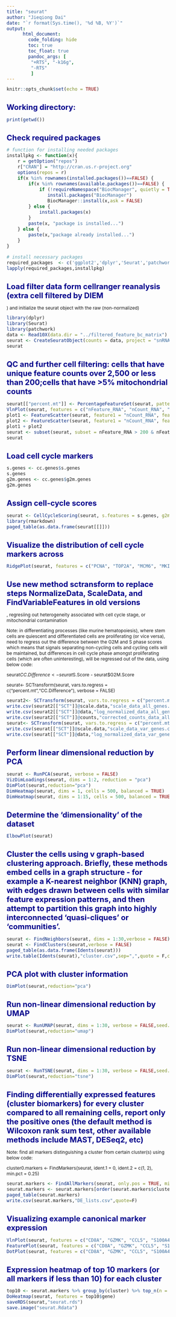 ```yaml
---
title: "seurat"
author: "Jieqiong Dai"
date: "`r format(Sys.time(), '%d %B, %Y')`"
output:
      html_document:
        code_folding: hide
        toc: true
        toc_float: true
        pandoc_args: [
         "+RTS", "-k16g",
         "-RTS"
         ]                
---
```


<style type="text/css">

body{ /* Normal  */
      font-size: 12px;
  }
td {  /* Table  */
  font-size: 12px;
}
h1.title {
  font-size: 38px;
  color: DarkRed;
}
h1 { /* Header 1 */
  font-size: 20px;
  color: DarkBlue;
}
h2 { /* Header 2 */
  font-size: 18px;
  color: DarkBlue;
}
h3 { /* Header 3 */
  font-size: 16px;
  color: DarkBlue;
}
code.r{ /* Code block */
    font-size: 12px;
}
pre { /* Code block - determines code spacing between lines */
    font-size: 14px;
}
</style>

```r
knitr::opts_chunk$set(echo = TRUE)
```

# Working directory:
```r
print(getwd())
```

# Check required packages
```r
# function for installing needed packages
installpkg <- function(x){
    r = getOption("repos")
    r["CRAN"] = "http://cran.us.r-project.org"
    options(repos = r)
    if(x %in% rownames(installed.packages())==FALSE) {
        if(x %in% rownames(available.packages())==FALSE) {
            if (!requireNamespace("BiocManager", quietly = TRUE))
               install.packages("BiocManager")
               BiocManager::install(x,ask = FALSE)
        } else {
            install.packages(x)
        }
        paste(x, "package is installed...")
    } else {
        paste(x,"package already installed...")
    }
}

# install necessary packages
required_packages  <- c('ggplot2','dplyr','Seurat','patchwork','rmarkdown')
lapply(required_packages,installpkg)
```

# Load filter data form cellranger reanalysis (extra cell filtered by DIEM
) and initialize the seurat object with the raw (non-normalized)
```r
library(dplyr)
library(Seurat)
library(patchwork)
data <- Read10X(data.dir = "../filtered_feature_bc_matrix")
seurat <- CreateSeuratObject(counts = data, project = "snRNA", min.cells = 3, min.features = 200)
seurat
```

# QC and further cell filtering: cells that have unique feature counts over 2,500 or less than 200;cells that have >5% mitochondrial counts
```r
seurat[["percent.mt"]] <- PercentageFeatureSet(seurat, pattern = "^MT-")
VlnPlot(seurat, features = c("nFeature_RNA", "nCount_RNA", "percent.mt"), ncol = 3)
plot1 <- FeatureScatter(seurat, feature1 = "nCount_RNA", feature2 = "percent.mt")
plot2 <- FeatureScatter(seurat, feature1 = "nCount_RNA", feature2 = "nFeature_RNA")
plot1 + plot2
seurat <- subset(seurat, subset = nFeature_RNA > 200 & nFeature_RNA < 2500 & percent.mt < 5)
seurat
```

# Load cell cycle markers
```r
s.genes <- cc.genes$s.genes
s.genes
g2m.genes <- cc.genes$g2m.genes
g2m.genes
```

# Assign cell-cycle scores
```r
seurat <- CellCycleScoring(seurat, s.features = s.genes, g2m.features = g2m.genes, set.ident = TRUE)
library(rmarkdown)
paged_table(as.data.frame(seurat[[]]))
```

# Visualize the distribution of cell cycle markers across
```r
RidgePlot(seurat, features = c("PCNA", "TOP2A", "MCM6", "MKI67"), ncol = 2,log=T)
```

# Use new method sctransform to replace steps NormalizeData, ScaleData, and FindVariableFeatures in old versions
, regresiing out heterogeneity associated with  cell cycle stage, or mitochondrial contamination

Note: in differentiating processes (like murine hematopoiesis), where stem cells are quiescent and differentiated cells are proliferating (or vice versa), need to regress out the difference between the G2M and S phase scores which means that signals separating non-cycling cells and cycling cells will be maintained, but differences in cell cycle phase amongst proliferating cells (which are often uninteresting), will be regressed out of the data, using below code:

seurat$CC.Difference <- seurat$S.Score - seurat$G2M.Score

seurat<- SCTransform(seurat, vars.to.regress = c("percent.mt","CC.Difference"), verbose = FALSE)
```r
seurat2<- SCTransform(seurat, vars.to.regress = c("percent.mt","S.Score", "G2M.Score"), return.only.var.genes = F,verbose = FALSE)
write.csv(seurat2[["SCT"]]@scale.data,"scale_data_all_genes.csv",quote=F)
write.csv(seurat2[["SCT"]]@data,"log_normalized_data_all_genes.csv",quote=F)
write.csv(seurat2[["SCT"]]@counts,"corrected_counts_data_all_genes.csv",quote=F)
seurat<- SCTransform(seurat, vars.to.regress = c("percent.mt","S.Score", "G2M.Score"), verbose = FALSE)
write.csv(seurat[["SCT"]]@scale.data,"scale_data_var_genes.csv",quote=F)
write.csv(seurat[["SCT"]]@data,"log_normalized_data_var_genes.csv",quote=F)
```

# Perform linear dimensional reduction by PCA
```r
seurat <- RunPCA(seurat, verbose = FALSE)
VizDimLoadings(seurat, dims = 1:2, reduction = "pca")
DimPlot(seurat,reduction="pca")
DimHeatmap(seurat, dims = 1, cells = 500, balanced = TRUE)
DimHeatmap(seurat, dims = 1:15, cells = 500, balanced = TRUE)
```

# Determine the 'dimensionality' of the dataset
```r
ElbowPlot(seurat)
```

# Cluster the cells using v graph-based clustering approach. Briefly, these methods embed cells in a graph structure - for example a K-nearest neighbor (KNN) graph, with edges drawn between cells with similar feature expression patterns, and then attempt to partition this graph into highly interconnected 'quasi-cliques' or 'communities'.
```r
seurat <- FindNeighbors(seurat, dims = 1:30,verbose = FALSE)
seurat <- FindClusters(seurat,verbose = FALSE)
paged_table(as.data.frame(Idents(seurat)))
write.table(Idents(seurat),"cluster.csv",sep=",",quote = F,col.names = F)
```

# PCA plot with cluster information
```r
DimPlot(seurat,reduction="pca")
```

# Run non-linear dimensional reduction by UMAP
```r
seurat <- RunUMAP(seurat, dims = 1:30, verbose = FALSE,seed.use = 66)
DimPlot(seurat,reduction="umap")
```

# Run non-linear dimensional reduction by TSNE
```r
seurat <- RunTSNE(seurat, dims = 1:30, verbose = FALSE,seed.use=66)
DimPlot(seurat,reduction="tsne")
```

# Finding differentially expressed features (cluster biomarkers) for every cluster compared to all remaining cells, report only the positive ones (the default method is Wilcoxon rank sum test, other available methods include MAST, DESeq2, etc)

Note: find all markers distinguishing a cluster from certain cluster(s) using below code:

cluster0.markers <- FindMarkers(seurat, ident.1 = 0, ident.2 = c(1, 2), min.pct = 0.25)
```r
seurat.markers <- FindAllMarkers(seurat, only.pos = TRUE, min.pct = 0.25, logfc.threshold = 0.25)
seurat.markers <- seurat.markers[order(seurat.markers$cluster, seurat.markers$p_val,-abs(seurat.markers$avg_logFC)),]
paged_table(seurat.markers)
write.csv(seurat.markers,"DE_lists.csv",quote=F)
```

# Visualizing example canonical marker expression
```r
VlnPlot(seurat, features = c("CD8A", "GZMK", "CCL5", "S100A4", "ANXA1", "CCR7", "ISG15", "CD3D"), pt.size = 0.2, ncol = 4)
FeaturePlot(seurat, features = c("CD8A", "GZMK", "CCL5", "S100A4", "ANXA1", "CCR7","ISG15", "CD3D"), pt.size = 0.2, ncol = 3)
DotPlot(seurat, features = c("CD8A", "GZMK", "CCL5", "S100A4", "ANXA1", "CCR7","ISG15", "CD3D")) + RotatedAxis()
```

# Expression heatmap of top 10 markers (or all markers if less than 10) for each cluster
```r
top10 <- seurat.markers %>% group_by(cluster) %>% top_n(n = 10, wt = avg_logFC)
DoHeatmap(seurat, features = top10$gene)
saveRDS(seurat,"seurat.rds")
save.image("seurat.Rdata")
```
